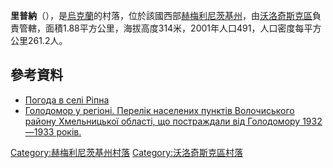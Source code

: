 {{coord|49|24|33|N|26|18|20|E|scale:100000|display=title}}

'''里普納'''（{{lang-uk|Ріпна}}），是[[烏克蘭|烏克蘭]]的村落，位於該國西部[[赫梅利尼茨基州|赫梅利尼茨基州]]，由[[沃洛奇斯克區|沃洛奇斯克區]]負責管轄，面積1.88平方公里，海拔高度314米，2001年人口491，人口密度每平方公里261.2人。

==參考資料==
* [http://weather.in.ua/ua/hmel'nickaja/22389 Погода в селі Ріпна]
* [https://web.archive.org/web/20160304103840/http://admvol.at.ua/golodvregioni.doc Голодомор у регіоні. Перелік населених пунктів Волочиського району Хмельницької області, що постраждали від Голодомору 1932—1933 років.]

{{DEFAULTSORT:Ріпна}}
[[Category:赫梅利尼茨基州村落|Category:赫梅利尼茨基州村落]]
[[Category:沃洛奇斯克區村落|Category:沃洛奇斯克區村落]]


{{Khmelnytskyi-geo-stub}}